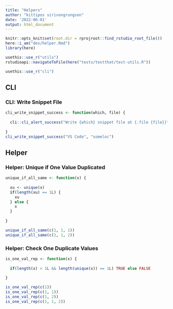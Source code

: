 ```yaml
---
title: "Helpers"
author: "kittipos sirivongrungson"
date: '2022-06-01'
output: html_document
---
```


```r
knitr::opts_knit$set(root.dir = rprojroot::find_rstudio_root_file())
here::i_am("dev/helper.Rmd")
library(here)

```

```r
usethis::use_r("utils")
rstudioapi::navigateToFile(here("tests/testthat/test-utils.R"))
```

```r
usethis::use_r("cli")
```

## CLI

### CLI: Write Snippet File

```r
cli_write_snippet_success <- function(which, file) {
  
  cli::cli_alert_success("Write {which} snippet file at {.file {file}}")
  
}
cli_write_snippet_success("VS Code", "someloc")
```

## Helper

### Helper: Unique if One Value Duplicated

```r
unique_if_all_same <- function(x) {
  
  xu <- unique(x)
  if(length(xu) == 1L) {
    xu
  } else {
    x
  }
  
}

unique_if_all_same(c(1, 1, 1))
unique_if_all_same(c(1, 1, 2))
```


### Helper: Check One Duplicate Values


```r
is_one_val_rep <- function(x) {
  
  if(length(x) > 1L && length(unique(x)) == 1L) TRUE else FALSE
  
}

is_one_val_rep(c(1))
is_one_val_rep(c(1, 1))
is_one_val_rep(c(1, 2))
is_one_val_rep(c(1, 1, 2))
```


